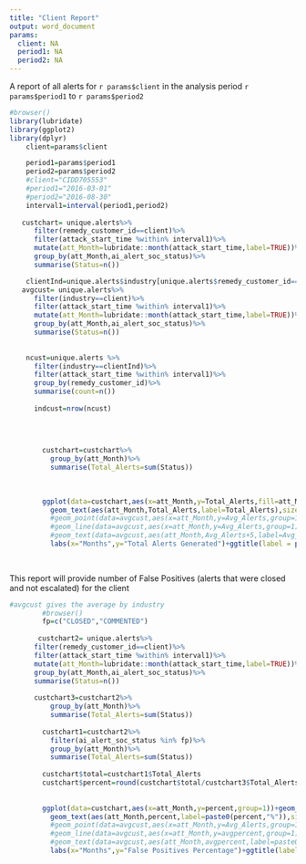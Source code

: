 ```yaml
---
title: "Client Report"
output: word_document
params:
  client: NA
  period1: NA
  period2: NA
---
```


A report of all alerts for `r params$client ` in the analysis period `r params$period1 ` to `r params$period2 `

```r
#browser()
library(lubridate)
library(ggplot2)
library(dplyr)
    client=params$client

    period1=params$period1
    period2=params$period2
    #client="CIDD705553"
    #period1="2016-03-01"
    #period2="2016-08-30"
    interval1=interval(period1,period2)
    
   custchart= unique.alerts%>%
      filter(remedy_customer_id==client)%>%
      filter(attack_start_time %within% interval1)%>%
      mutate(att_Month=lubridate::month(attack_start_time,label=TRUE))%>%
      group_by(att_Month,ai_alert_soc_status)%>%
      summarise(Status=n())

    clientInd=unique.alerts$industry[unique.alerts$remedy_customer_id==client]
   avgcust= unique.alerts%>%
      filter(industry==client)%>%
      filter(attack_start_time %within% interval1)%>%
      mutate(att_Month=lubridate::month(attack_start_time,label=TRUE))%>%
      group_by(att_Month,ai_alert_soc_status)%>%
      summarise(Status=n())
      
   
    ncust=unique.alerts %>% 
      filter(industry==clientInd)%>%
      filter(attack_start_time %within% interval1)%>%
      group_by(remedy_customer_id)%>%
      summarise(count=n())
      
      indcust=nrow(ncust)
      

        
        
        custchart=custchart%>%
          group_by(att_Month)%>%
          summarise(Total_Alerts=sum(Status))
        
        
        
        ggplot(data=custchart,aes(x=att_Month,y=Total_Alerts,fill=att_Month))+geom_bar(stat="identity")+
          geom_text(aes(att_Month,Total_Alerts,label=Total_Alerts),size=4)+
          #geom_point(data=avgcust,aes(x=att_Month,y=Avg_Alerts,group=1),size=1)+theme_light()+
          #geom_line(data=avgcust,aes(x=att_Month,y=Avg_Alerts,group=1),linetype="dashed",color="blue",size=1)+theme(legend.position ='none')+
          #geom_text(data=avgcust,aes(att_Month,Avg_Alerts+5,label=Avg_Alerts))+
          labs(x="Months",y="Total Alerts Generated")+ggtitle(label = paste("Total alerts generated by month for",client),subtitle = paste("Dotted line shows average alerts by Industry, n:",indcust))
        
      
```

This report will provide number  of False Positives (alerts that were closed and not escalated) for the client

```r
#avgcust gives the average by industry
        #browser()
        fp=c("CLOSED","COMMENTED")
        
       custchart2= unique.alerts%>%
      filter(remedy_customer_id==client)%>%
      filter(attack_start_time %within% interval1)%>%
      mutate(att_Month=lubridate::month(attack_start_time,label=TRUE))%>%
      group_by(att_Month,ai_alert_soc_status)%>%
      summarise(Status=n())
        
      custchart3=custchart2%>%
          group_by(att_Month)%>%
          summarise(Total_Alerts=sum(Status))
        
        custchart1=custchart2%>%
          filter(ai_alert_soc_status %in% fp)%>%
          group_by(att_Month)%>%
          summarise(Total_Alerts=sum(Status))
        
        custchart$total=custchart1$Total_Alerts
        custchart$percent=round(custchart$total/custchart3$Total_Alerts*100,1)
        
        
        ggplot(data=custchart,aes(x=att_Month,y=percent,group=1))+geom_line(stat="identity",position = "identity",linetype="solid",color="blue")+
          geom_text(aes(att_Month,percent,label=paste0(percent,"%")),size=4)+
          #geom_point(data=avgcust,aes(x=att_Month,y=Avg_Alerts,group=1),size=1)+theme_light()+
          #geom_line(data=avgcust,aes(x=att_Month,y=avgpercent,group=1),linetype="dashed",color="green",size=1)+theme(legend.position ='none')+
          #geom_text(data=avgcust,aes(att_Month,avgpercent,label=paste0(avgpercent,"%")))+
          labs(x="Months",y="False Positives Percentage")+ggtitle(label = paste("% False Positives by month for",client),subtitle = paste("Dotted line shows average % false positives by Industry, n:",indcust))
        
```

